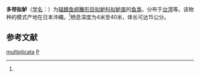 {{Speciesbox
| taxon = Parapercis multiplicata
| image = Redbarred sandperch (Parapercis multiplicata) (48280540312).jpg
| binomial_authority = (Randall, 1984)<ref name='id7987'>{{cite web| url =http://www.bioinfo.cn/db05/BjdwSpecies.php?action=view&id=7987| title =多带拟鲈| work =《中国动物物种编目数据库》| publisher =中国科学院微生物研究所| author =中国科学院动物研究所| accessdate =2009-04-16| deadurl =yes| archiveurl =https://web.archive.org/web/20131203122335/http://www.bioinfo.cn/db05/BjdwSpecies.php?action=view| archivedate =2013-12-03}}</ref>
}}

'''多带拟鲈'''（[[学名|学名]]：{{lang|la|''Parapercis multiplicata''}}）为[[辐鳍鱼纲|辐鳍鱼纲]][[䲢形目|䲢形目]][[拟鲈科|拟鲈科]][[拟鲈属|拟鲈属]]的[[鱼类|鱼类]]。分布于[[台湾|台湾]]等。该物种的模式产地在日本沖繩。<ref name='id7987'/>栖息深度为4米至40米，体长可达15公分。

== 参考文献 ==
{{reflist}}

{{Taxonbar|from=Q2033295}}

[[Category:拟鲈属|multiplicata]]
[[Category:1984年描述的鱼类|P]]